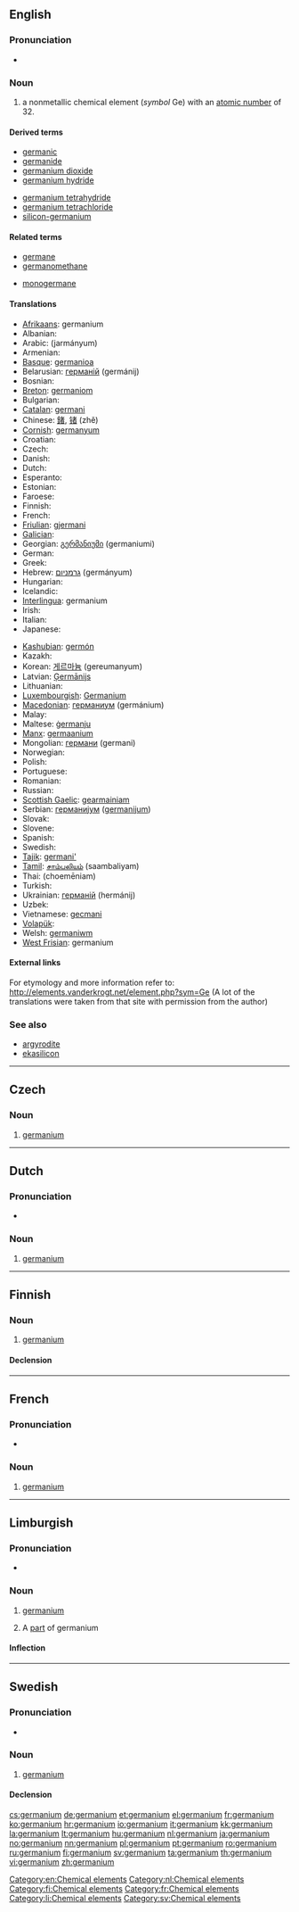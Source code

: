 ==English==
{{elements|Ge|gallium|Ga|arsenic|As}}

===Pronunciation===
* {{rhymes|eɪniəm}}

===Noun===
{{en-noun|-}}
{{wikipedia}}

# a nonmetallic chemical element (''symbol'' Ge) with an [[atomic number]] of 32.

====Derived terms====
{{der-top}}
* [[germanic]]<!--sic-->
* [[germanide]]
* [[germanium dioxide]]
* [[germanium hydride]]
{{der-mid}}
* [[germanium tetrahydride]]
* [[germanium tetrachloride]]
* [[silicon-germanium]]
{{der-bottom}}

====Related terms====
{{rel-top}}
* [[germane]]<!--sic-->
* [[germanomethane]]
{{rel-mid}}
* [[monogermane]]
{{rel-bottom}}

====Translations====
{{trans-top|chemical element}}
* [[Afrikaans]]: germanium
* Albanian: {{t-|sq|germanium|xs=Albanian}}
* Arabic: {{Arab|[[جرمانيوم]]}} (jarmányum) {{m}}
* Armenian: {{t-|hy|գերմանիում|tr=germanium}}
* [[Basque]]: [[germanioa]]
* Belarusian: [[германій]] (germánij) {{m}}
* Bosnian: {{t-|bs|germanij}}
* [[Breton]]: [[germaniom]]
* Bulgarian: {{t+|bg|германий|m|tr=germánij}}
* [[Catalan]]: [[germani]]
* Chinese: [[鍺]], [[锗]] (zhě)
* [[Cornish]]: [[germanyum]]
* Croatian: {{t+|hr|germanij}}
* Czech: {{t+|cs|germanium}}
* Danish: {{t-|da|germanium}}
* Dutch: {{t+|nl|germanium|n}}
* Esperanto: {{t+|eo|germaniumo|xs=Esperanto}}
* Estonian: {{t-|et|germaanium}}
* Faroese: {{t-|fo|germanium|xs=Faroese}}
* Finnish: {{t+|fi|germanium}}
* French: {{t+|fr|germanium|m}}
* [[Friulian]]: [[gjermani]]
* [[Galician]]: {{t+|gl|xermanio|m|xs=Galician}}
* Georgian: [[გერმანიუმი]] (germaniumi)
* German: {{t+|de|Germanium|n}}
* Greek: {{t+|el|γερμάνιο|n|tr=germánio}}
* Hebrew: [[גרמניום]] (germányum)
* Hungarian: {{t+|hu|germánium}}
* Icelandic: {{t+|is|german}}
* [[Interlingua]]: germanium
* Irish: {{t+|ga|gearmáiniam|xs=Irish}}
* Italian: {{t+|it|germanio|m}}
* Japanese: {{t+|ja|ゲルマニウム|tr=gerumaniumu}}
{{trans-mid}}
* [[Kashubian]]: [[germón]]
* Kazakh: {{t-|kk|германий|tr=germaniy|sc=Cyrl|xs=Kazakh}}
* Korean: [[게르마늄]] (gereumanyum)
* Latvian: [[Ģermānijs]]
* Lithuanian: {{t+|lt|germanis|xs=Lithuanian}}
* [[Luxembourgish]]: [[Germanium]]
* [[Macedonian]]: [[германиум]] (germánium) {{m}}
* Malay: {{t-|ms|germanium|xs=Malay}}
* Maltese: [[ġermanju]]
* [[Manx]]: [[germaanium]]
* Mongolian: [[германи]] (germani)
* Norwegian: {{t+|no|germanium}}
* Polish: {{t+|pl|german|m}}
* Portuguese: {{t+|pt|germânio|m}}
* Romanian: {{t+|ro|germaniu|n}}
* Russian: {{t+|ru|германий|m|tr=germánij}}
* [[Scottish Gaelic]]: [[gearmainiam]]
* Serbian: [[германиjум]] ([[germanijum]]) {{m}}
* Slovak: {{t-|sk|germánium}}
* Slovene: {{t+|sl|germanij}}
* Spanish: {{t+|es|germanio|m}}
* Swedish: {{t+|sv|germanium|n}}
* [[Tajik]]: [[germani']]
* [[Tamil]]: [[சாம்பலியம்]] (saambaliyam)
* Thai: {{Thai|[[เจอร์เมเนียม]]}} (choemēniam)
* Turkish: {{t+|tr|germanyum}}
* Ukrainian: [[германій]] (hermánij) {{m}}
* Uzbek: {{t-|uz|германий|tr=germaniy|sc=Cyrl|xs=Uzbek}}
* Vietnamese: [[gecmani]]
* [[Volapük]]: {{t|vo|gärmin}}
* Welsh: [[germaniwm]]
* [[West Frisian]]: germanium
{{trans-bottom}}

====External links====
For etymology and more information refer to:
http://elements.vanderkrogt.net/element.php?sym=Ge
(A lot of the translations were taken from that site with permission from the author)

===See also===
* [[argyrodite]]
* [[ekasilicon]]<!--Mendeleev’s name for germanium-->

[[Category:en:Chemical elements]]

----

==Czech==

===Noun===
{{cs-noun|g=n}}

# [[#English|germanium]] {{gloss|nonmetallic chemical element with an atomic number of 32}}

----

==Dutch==
{{wikipedia|lang=nl}}

===Pronunciation===
* {{audio|Nl-germanium.ogg|Audio}}

===Noun===
{{infl|nl|noun|g=n}}

# [[germanium#English|germanium]]

[[Category:nl:Chemical elements]]
----

==Finnish==
{{wikipedia|lang=fi}}

===Noun===
{{fi-noun}}

# [[#English|germanium]]

====Declension====
{{fi-decl-risti|germanium}}

[[Category:fi:Chemical elements]]

----

==French==
{{wikipedia|lang=fr}}

===Pronunciation===
* {{IPA|/ʒɛʁ.ma.njɔm/|lang=fr}}

===Noun===
{{fr-noun-unc|m}}

#  [[#English|germanium]]

[[Category:fr:Chemical elements]]
----

==Limburgish==

===Pronunciation===
* {{IPA|[ʝɛʁˈmaː˨ɲɔ˧m]|lang=li}}

===Noun===
{{li-noun|g=n}}

# {{uncountable|lang=li}} [[germanium#English|germanium]]
# A [[part]] of germanium

====Inflection====
{{li-decl-noun-um|germani}}

[[Category:li:Chemical elements]]

----

==Swedish==
{{wikipedia|lang=sv}}

===Pronunciation===
* {{IPA|/jɛrˈmɑːnɪɵm/|lang=sv}}

===Noun===
{{sv-noun|g=n|-}}

# [[#English|germanium]]

====Declension====
{{sv-noun-unc-irreg-n|2=germaniumet}}

[[Category:sv:Chemical elements]]

[[cs:germanium]]
[[de:germanium]]
[[et:germanium]]
[[el:germanium]]
[[fr:germanium]]
[[ko:germanium]]
[[hr:germanium]]
[[io:germanium]]
[[it:germanium]]
[[kk:germanium]]
[[la:germanium]]
[[lt:germanium]]
[[hu:germanium]]
[[nl:germanium]]
[[ja:germanium]]
[[no:germanium]]
[[nn:germanium]]
[[pl:germanium]]
[[pt:germanium]]
[[ro:germanium]]
[[ru:germanium]]
[[fi:germanium]]
[[sv:germanium]]
[[ta:germanium]]
[[th:germanium]]
[[vi:germanium]]
[[zh:germanium]]
